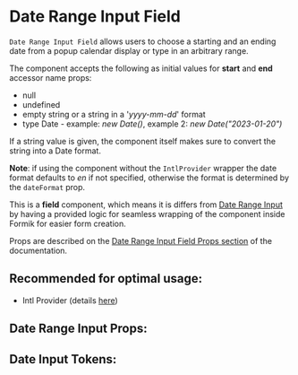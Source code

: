 

# Date Range Input Field

`Date Range Input Field` allows users to choose a starting and an ending date from a popup calendar display or type in an arbitrary range.

The component accepts the following as initial values for **start** and **end** accessor name props:

- null
- undefined
- empty string or a string in a '_yyyy-mm-dd_' format
- type Date - example: _new Date()_, example 2: _new Date("2023-01-20")_

If a string value is given, the component itself makes sure to convert the string into a Date format.

**Note**: if using the component without the `IntlProvider` wrapper the date format defaults to _en_ if not specified,
otherwise the format is determined by the `dateFormat` prop.

This is a **field** component, which means it is differs from [Date Range Input](/docs/component-library-date-daterangeinput--with-state#date-range-input)
by having a provided logic for seamless wrapping of the component inside Formik for easier form creation.

Props are described on the [Date Range Input Field Props section](/docs/component-library-formik-elements-daterangeinputfield--disabled#date-range-input-field-props)
of the documentation.

## **Recommended for optimal usage**:

- Intl Provider (details [here](/docs/component-library-intl-intl--basic))

<Stories includePrimary={true} />

## Date Range Input Props:

<ArgsTable of={DateRangeInputField} />

## Date Input Tokens:

<ThemeTokens component="DateInput" />
